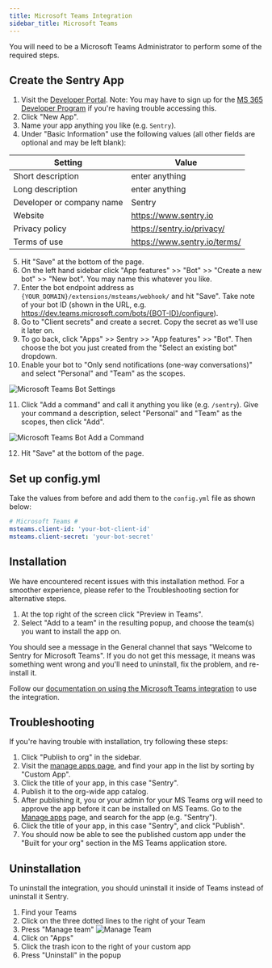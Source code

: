 ```yaml
---
title: Microsoft Teams Integration
sidebar_title: Microsoft Teams
---
```



<Alert title="Admin Privileges" level="info">

You will need to be a Microsoft Teams Administrator to perform some of the required steps.

</Alert>

## Create the Sentry App

1. Visit the [Developer Portal](https://dev.teams.microsoft.com/apps). Note: You may have to sign up for the [MS 365 Developer Program](https://developer.microsoft.com/en-us/microsoft-365/dev-program) if you're having trouble accessing this.
2. Click "New App".
3. Name your app anything you like (e.g. `Sentry`).
4. Under "Basic Information" use the following values (all other fields are optional and may be left blank):

| Setting                   | Value                       |
| ------------------------- | --------------------------- |
| Short description         | enter anything              |
| Long description          | enter anything              |
| Developer or company name | Sentry                      |
| Website                   | https://www.sentry.io       |
| Privacy policy            | https://sentry.io/privacy/  |
| Terms of use              | https://www.sentry.io/terms/|


5. Hit "Save" at the bottom of the page.
6. On the left hand sidebar click "App features" >> "Bot" >> "Create a new bot" >> "New bot". You may name this whatever you like.
7. Enter the bot endpoint address as `{YOUR_DOMAIN}/extensions/msteams/webhook/` and hit "Save". Take note of your bot ID (shown in the URL, e.g. https://dev.teams.microsoft.com/bots/{BOT-ID}/configure).
8. Go to "Client secrets" and create a secret. Copy the secret as we'll use it later on.
9. To go back, click "Apps" >> Sentry >> "App features" >> "Bot". Then choose the bot you just created from the "Select an existing bot" dropdown.
10. Enable your bot to "Only send notifications (one-way conversations)" and select "Personal" and "Team" as the scopes.

![Microsoft Teams Bot Settings](./bot-settings.png)

11. Click "Add a command" and call it anything you like (e.g. `/sentry`). Give your command a description, select "Personal" and "Team" as the scopes, then click "Add".

![Microsoft Teams Bot Add a Command](./add-bot-command.png)

12. Hit "Save" at the bottom of the page.


## Set up config.yml

Take the values from before and add them to the `config.yml` file as shown below:

```yml
# Microsoft Teams #
msteams.client-id: 'your-bot-client-id'
msteams.client-secret: 'your-bot-secret'
```

## Installation

<Alert title="Note" level="info">

We have encountered recent issues with this installation method. For a smoother experience, please refer to the Troubleshooting section for alternative steps.

</Alert>

1. At the top right of the screen click "Preview in Teams".
2. Select "Add to a team" in the resulting popup, and choose the team(s) you want to install the app on.

You should see a message in the General channel that says "Welcome to Sentry for Microsoft Teams". If you do not get this message, it means was something went wrong and you'll need to uninstall, fix the problem, and re-install it.

Follow our [documentation on using the Microsoft Teams integration](https://docs.sentry.io/organization/integrations/notification-incidents/msteams/) to use the integration.

## Troubleshooting

If you're having trouble with installation, try following these steps:

1. Click "Publish to org" in the sidebar.
2. Visit the [manage apps page](https://admin.teams.microsoft.com/policies/manage-apps), and find your app in the list by sorting by "Custom App".
3. Click the title of your app, in this case "Sentry".
4. Publish it to the org-wide app catalog.
5. After publishing it, you or your admin for your MS Teams org will need to approve the app before it can be installed on MS Teams. Go to the [Manage apps](https://admin.teams.microsoft.com/policies/manage-apps) page, and search for the app (e.g. "Sentry").
6. Click the title of your app, in this case "Sentry", and click "Publish".
7. You should now be able to see the published custom app under the "Built for your org" section in the MS Teams application store.



## Uninstallation

To uninstall the integration, you should uninstall it inside of Teams instead of uninstall it Sentry.

1. Find your Teams
2. Click on the three dotted lines to the right of your Team
3. Press "Manage team"
![Manage Team](./manage-team.png)
4. Click on "Apps"
5. Click the trash icon to the right of your custom app
6. Press "Uninstall" in the popup
